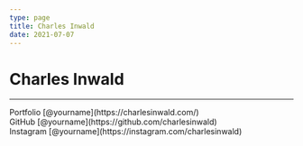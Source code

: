 ```yaml
---
type: page
title: Charles Inwald
date: 2021-07-07
---
```


# Charles Inwald


---

<div>
  Portfolio [@yourname](https://charlesinwald.com/)
  <br />
  GitHub [@yourname](https://github.com/charlesinwald)
  <br />
  Instagram [@yourname](https://instagram.com/charlesinwald)
  <br />
</div>
